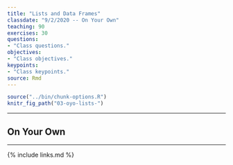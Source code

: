 ```yaml
---
title: "Lists and Data Frames"
classdate: "9/2/2020 -- On Your Own"
teaching: 90
exercises: 30
questions:
- "Class questions."
objectives:
- "Class objectives."
keypoints:
- "Class keypoints."
source: Rmd
---
```


```r
source("../bin/chunk-options.R")
knitr_fig_path("03-oyo-lists-")
```

***
## On Your Own

***

{% include links.md %}

